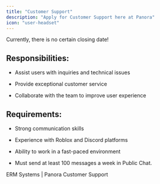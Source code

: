 ```yaml
---
title: "Customer Support"
description: "Apply for Customer Support here at Panora"
icon: "user-headset"
---
```


<Note>Currently, there is no certain closing date!</Note>

## Responsibilities:

* Assist users with inquiries and technical issues

* Provide exceptional customer service

* Collaborate with the team to improve user experience

## Requirements:

* Strong communication skills

* Experience with Roblox and Discord platforms

* Ability to work in a fast-paced environment

* Must send at least 100 messages a week in Public Chat.

<CardGroup cols={1}>
  <Card href="https://ermbot.xyz/1213969209986392126/69969ec7-6272-4eb1-901d-ea73a5978721/application" icon="pen-to-square" horizontal>
    ERM Systems | Panora Customer Support
  </Card>
</CardGroup>